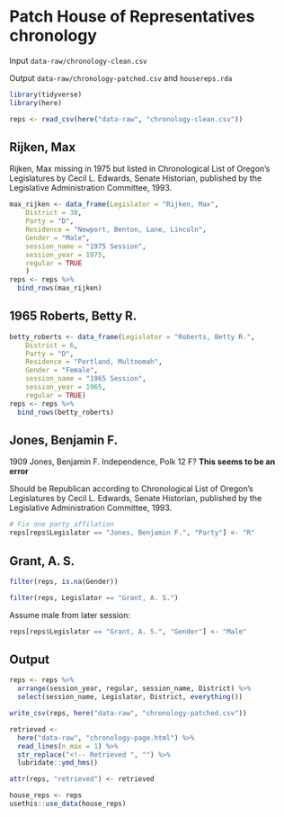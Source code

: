 # Patch House of Representatives chronology

Input `data-raw/chronology-clean.csv`

Output `data-raw/chronology-patched.csv` and `housereps.rda`

```r
library(tidyverse)
library(here)
```

```r
reps <- read_csv(here("data-raw", "chronology-clean.csv"))
```

## Rijken, Max

Rijken, Max missing in 1975 but listed in Chronological List of Oregon's Legislatures by Cecil L. Edwards, Senate Historian, published by the Legislative Administration Committee, 1993. 

```r
max_rijken <- data_frame(Legislator = "Rijken, Max",
    District = 38,
    Party = "D",
    Residence = "Newport, Benton, Lane, Lincoln",
    Gender = "Male",
    session_name = "1975 Session",
    session_year = 1975,
    regular = TRUE
    ) 
reps <- reps %>% 
  bind_rows(max_rijken)
```

## 1965 Roberts, Betty R.
```r
betty_roberts <- data_frame(Legislator = "Roberts, Betty R.",
    District = 6,
    Party = "D",
    Residence = "Portland, Multnomah",
    Gender = "Female",
    session_name = "1965 Session",
    session_year = 1965,
    regular = TRUE) 
reps <- reps %>%   
  bind_rows(betty_roberts)
```

## Jones, Benjamin F.

1909 Jones, Benjamin F. Independence, Polk 12 F? **This seems to be an error**

Should be Republican according to Chronological List of Oregon's Legislatures by Cecil L. Edwards, Senate Historian, published by the Legislative Administration Committee, 1993. 

```r
# Fix one party affilation
reps[reps$Legislator == "Jones, Benjamin F.", "Party"] <- "R"
```


## Grant, A. S.

```r
filter(reps, is.na(Gender))
```

```r
filter(reps, Legislator == "Grant, A. S.")
```

Assume male from later session:
```r
reps[reps$Legislator == "Grant, A. S.", "Gender"] <- "Male"
```

## Output


```r
reps <- reps %>% 
  arrange(session_year, regular, session_name, District) %>% 
  select(session_name, Legislator, District, everything())
```

```r
write_csv(reps, here("data-raw", "chronology-patched.csv"))
```

```r
retrieved <- 
  here("data-raw", "chronology-page.html") %>% 
  read_lines(n_max = 1) %>% 
  str_replace("<!-- Retrieved ", "") %>% 
  lubridate::ymd_hms()

attr(reps, "retrieved") <- retrieved

house_reps <- reps
usethis::use_data(house_reps)
```

